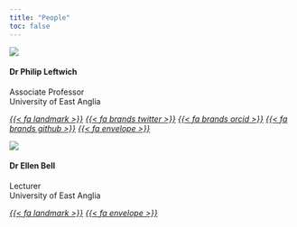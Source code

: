 ```yaml
---
title: "People"
toc: false
---
```


::: {.grid}

::: {.g-col-12 #sec-curr}

:::

::: {.g-col-12 .g-col-md-4}
<div class="card h-100">
<div class="card-body d-flex flex-column position-relative">
<img src="images/leftwich.png" class="card-img-top">
<h4 class="card-title">Dr Philip Leftwich</h4>
<p class="card-subtitle">Associate Professor<br>
University of East Anglia</p>
<div class="card-text text-center">
</div>
<div class="text-center">
<a href="https://research-portal.uea.ac.uk/en/persons/philip-leftwich"><i>{{< fa landmark >}}</i></a>
<a href="https://twitter.com/PhilipLeftwich"><i>{{< fa brands twitter >}}</i></a>
<a href="https://orcid.org/0000-0001-9500-6592"><i>{{< fa brands orcid >}}</i></a>
<a href="https://github.com/philip-leftwich"><i>{{< fa brands github >}}</i></a>
<a href="mailto:p.leftwich@uea.ac.uk"><i>{{< fa envelope >}}</i></a>
</div>
</div>
</div>
:::

::: {.g-col-12 .g-col-md-4}
<div class="card h-100">
<div class="card-body d-flex flex-column position-relative">
<img src="images/ellen.png" class="card-img-top">
<h4 class="card-title">Dr Ellen Bell</h4>
<p class="card-subtitle">Lecturer<br>
University of East Anglia</p>
<div class="card-text text-center">
</div>
<div class="text-center">
<a href="https://research-portal.uea.ac.uk/en/persons/ellen-bell"><i>{{< fa landmark >}}</i></a>
<a href="mailto:ellen.bell@uea.ac.uk"><i>{{< fa envelope >}}</i></a>
</div>
</div>
</div>

:::




:::